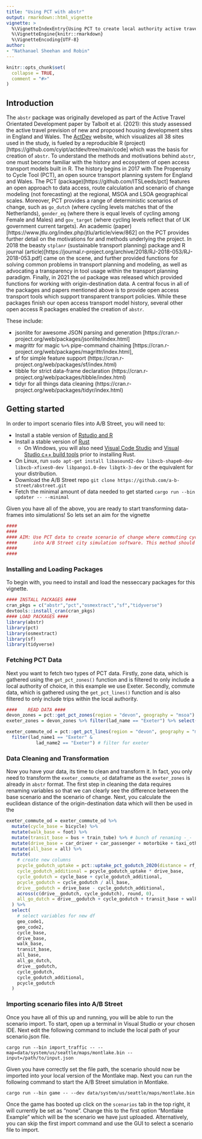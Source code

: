 ```yaml
---
title: "Using PCT with abstr"
output: rmarkdown::html_vignette
vignette: >
  %\VignetteIndexEntry{Using PCT to create local authority active travel imaganaries}
  %\VignetteEngine{knitr::rmarkdown}
  %\VignetteEncoding{UTF-8}
author: 
- "Nathanael Sheehan and Robin"
---
```

```r
knitr::opts_chunk$set(
  collapse = TRUE,
  comment = "#>"
)
```

## Introduction 
The `abstr` package was originally developed as part of the Active Travel Orientated Development paper by Talbolt et al. (2021): this study assessed the active travel prevision of new and proposed housing development sites in England and Wales. The [ActDev]() website, which visualizes all 38 sites used in the study, is fueled by a reproducible R (project)[https://github.com/cyipt/actdev/tree/main/code] which was the basis for creation of `abstr`. To understand the methods and motivations behind `abstr`, one must become familiar with the history and ecosystem of open access transport models built in R. The history begins in 2017 with The Propensity to Cycle Tool (PCT), an open source transport planning system for England and Wales. The PCT (package)[https://github.com/ITSLeeds/pct] features an open approach to data access, route calculation and scenario of change modeling (not forecasting) at the regional, MSOA and LSOA geographical scales. Moreover, PCT provides a range of deterministic scenarios of change, such as `go_dutch` (where cycling levels matches that of the Netherlands), `gender_eq` (where there is equal levels of cycling among Female and Males) and `gov_target` (where cycling levels reflect that of UK government current targets). An academic (paper)[https://www.jtlu.org/index.php/jtlu/article/view/862] on the PCT provides further detail on the motivations for and methods underlying the project. In 2018 the beasty `stplanr` (sustainable transport planning) package and R journal (article)[https://journal.r-project.org/archive/2018/RJ-2018-053/RJ-2018-053.pdf] came on the scene, and further provided functions for solving common problems in transport planning and modeling, as well as advocating a transparency in tool usage within the transport planning paradigm. Finally, in 2021 the `od` package was released which provided functions for working with origin-destination data. A central focus in all of the packages and papers mentioned above is to provide open access transport tools which support transparent transport policies. While these packages finish our open access transport model history, several other open access R packages enabled the creation of `abstr`. 

These include:

*    jsonlite for awesome JSON parsing and generation [https://cran.r-project.org/web/packages/jsonlite/index.html]
*    magrittr for magic `%>%` pipe-command chaining [https://cran.r-project.org/web/packages/magrittr/index.html],
*    sf  for simple feature support (https://cran.r-project.org/web/packages/sf/index.html)
*    tibble for strict data-frame declaration (https://cran.r-project.org/web/packages/tibble/index.html)
*    tidyr for all things data cleaning (https://cran.r-project.org/web/packages/tidyr/index.html)


## Getting started
In order to import scenario files into A/B Street, you will need to:

* Install a stable version of [Rstudio and R](https://www.rstudio.com/products/rstudio/)
* Install a stable version of [Rust](https://www.rust-lang.org/tools/install)
  + On Windows, you will also need [Visual Code Studio](https://code.visualstudio.com/) and [Visual Studio c++ build tools](https://visualstudio.microsoft.com/downloads/) prior to installing Rust.
* On Linux, run `sudo apt-get install libasound2-dev libxcb-shape0-dev libxcb-xfixes0-dev libpango1.0-dev libgtk-3-dev` or the equivalent for your distribution.
* Download the A/B Street repo `git clone https://github.com/a-b-street/abstreet.git`
* Fetch the minimal amount of data needed to get started `cargo run --bin updater -- --minimal`


Given you have all of the above, you are ready to start transforming data-frames into simulations! So lets set an aim for the vignette

```r
####
####
#### AIM: Use PCT data to create scenario of change where commuting cycling levels increase and car journeys decrease which can be imported
####      into A/B Street city simulation software. This method should be fully reproducible for all other pct_regions.
####
####
```

### Installing and Loading Packages 

To begin with, you need to install and load the nesseccary packages for this vignette.

```r
#### INSTALL PACKAGES ####
cran_pkgs = c("abstr","pct","osmextract","sf","tidyverse")
devtools::install_cran(cran_pkgs)
#### LOAD PACKAGES ####
library(abstr)
library(pct)
library(osmextract)
library(sf)
library(tidyverse)
```


### Fetching PCT Data

Next you want to fetch two types of PCT data. Firstly, zone data, which is gathered using the `get_pct_zones()` function and is filtered to only include a local authority of choice, in this example we use Exeter. Secondly, commute data, which is gathered using the `get_pct_lines()` function and is also filtered to only include trips within the local authority. 

```r
####    READ DATA ####
devon_zones = pct::get_pct_zones(region = "devon", geography = "msoa") # get zone data
exeter_zones = devon_zones %>% filter(lad_name == "Exeter") %>% select(geo_code) # filter for exeter

exeter_commute_od = pct::get_pct_lines(region = "devon", geography = "msoa") %>% # get commute od data
  filter(lad_name1 == "Exeter" &
           lad_name2 == "Exeter") # filter for exeter
```


### Data Cleaning and Transformation

Now you have your data, its time to clean and transform it. In fact, you only need to transform the `exeter_commute_od` dataframe as the `exeter_zones` is already in `abstr` format. The first step in cleaning the data requires renaming variables so that we can clearly see the difference between the base scenario and the scenario of change. Next, you calculate the euclidean distance of the origin-destination data which will then be used in the 

```r
exeter_commute_od = exeter_commute_od %>%
  mutate(cycle_base = bicycle) %>%
  mutate(walk_base = foot) %>%
  mutate(transit_base = bus + train_tube) %>% # bunch of renaming -_-
  mutate(drive_base = car_driver + car_passenger + motorbike + taxi_other) %>%
  mutate(all_base = all) %>%
  mutate(
    # create new columns
    pcycle_godutch_uptake = pct::uptake_pct_godutch_2020(distance = rf_dist_km, gradient = rf_avslope_perc),
    cycle_godutch_additional = pcycle_godutch_uptake * drive_base,
    cycle_godutch = cycle_base + cycle_godutch_additional,
    pcycle_godutch = cycle_godutch / all_base,
    drive__godutch = drive_base - cycle_godutch_additional,
    across(c(drive__godutch, cycle_godutch), round, 0),
    all_go_dutch = drive__godutch + cycle_godutch + transit_base + walk_base
  ) %>%
  select(
    # select variables for new df
    geo_code1,
    geo_code2,
    cycle_base,
    drive_base,
    walk_base,
    transit_base,
    all_base,
    all_go_dutch,
    drive__godutch,
    cycle_godutch,
    cycle_godutch_additional,
    pcycle_godutch
  )
```

### Importing scenario files into A/B Street



Once you have all of this up and running, you will be able to run the scenario import. To start, open up a terminal in Visual Studio or your chosen IDE. Next edit the following command to include the local path of your scenario.json file.
```
cargo run --bin import_traffic -- --map=data/system/us/seattle/maps/montlake.bin --input=/path/to/input.json
```

Given you have correctly set the file path, the scenario should now be imported into your local version of the Montlake map. Next you can run the following command to start the A/B Street simulation in Montlake.

```
cargo run --bin game -- --dev data/system/us/seattle/maps/montlake.bin
```  

Once the game has booted up click on the `scenarios` tab in the top right, it will currently be set as "none". Change this to the first option "Montlake Example" which will be the scenario we have just uploaded. Alternatively, you can skip the first import command and use the GUI to select a scenario file to import.
